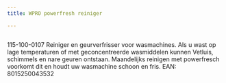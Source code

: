 ```yaml
---
title: WPRO powerfresh reiniger

---
```



<Image src={imageProduct} width={imageProduct.width} alt="" />


115-100-0107
Reiniger en geurverfrisser voor wasmachines.
Als u wast op lage temperaturen of met geconcentreerde wasmiddelen kunnen
Vetluis, schimmels en nare geuren ontstaan. Maandelijks reinigen met powerfresch voorkomt dit en houdt uw wasmachine schoon en fris.
EAN: 8015250043532
